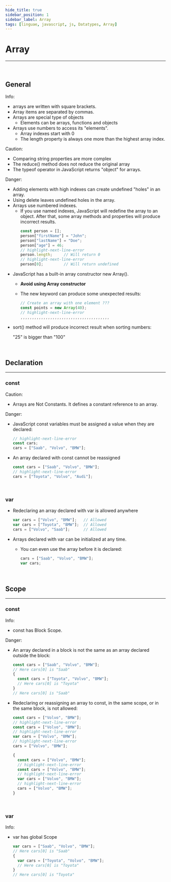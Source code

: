 ```yaml
---
hide_title: true
sidebar_position: 1
sidebar_label: Array
tags: [linguae, javascript, js, Datatypes, Array]
---
```


<CardHeading>

  # Array
</CardHeading>

---
<br/>

<CardChapter>

  ## General

<CardInfo>

Info:

- arrays are written with square brackets.
- Array items are separated by commas.
- Arrays are special type of objects
  - Elements can be arrays, functions and objects  
- Arrays use numbers to access its "elements".
  - Array indexes start with 0
  - The length property is always one more than the highest array index.


</CardInfo>

<CardWarning>

Caution:

- Comparing string properties are more complex 
- The reduce() method does not reduce the original array
- The typeof operator in JavaScript returns "object" for arrays.

</CardWarning>


<CardDanger>

Danger:

- Adding elements with high indexes can create undefined "holes" in an array.
- Using delete leaves undefined holes in the array.
- Arrays use numbered indexes.
  - If you use named indexes, JavaScript will redefine the array to an object.
    After that, some array methods and properties will produce incorrect results.


<ul>
  <ul>

  ```javascript
  const person = [];
  person["firstName"] = "John";
  person["lastName"] = "Doe";
  person["age"] = 46;
  // highlight-next-line-error
  person.length;     // Will return 0
  // highlight-next-line-error
  person[0];         // Will return undefined
  ```

  </ul>
</ul>

- JavaScript has a built-in array constructor new Array().
  - **Avoid using Array constructor**
  - The new keyword can produce some unexpected results:
  
    ```javascript
    // Create an array with one element ???
    const points = new Array(40);  
    // highlight-next-line-error
    ,,,,,,,,,,,,,,,,,,,,,,,,,,,,,,,,,,,,,,,
    ```
- sort() method will produce incorrect result when sorting numbers:

  "25" is bigger than "100"


</CardDanger>

</CardChapter>
<br/>

<CardHeading>

  ## Declaration
---
</CardHeading>



<CardChapter>

  ### const

<CardInfo>

Caution:

- Arrays are Not Constants.  It defines a constant reference to an array.

</CardInfo>

<CardDanger>

Danger:

- JavaScript const variables must be assigned a value when they are declared:
  ```javascript 
  // highlight-next-line-error
  const cars;
  cars = ["Saab", "Volvo", "BMW"];
  ```
- An array declared with const cannot be reassigned
  ```javascript 
  const cars = ["Saab", "Volvo", "BMW"];
  // highlight-next-line-error
  cars = ["Toyota", "Volvo", "Audi"];
  ```

</CardDanger>


</CardChapter>
<br/>


<CardChapter>

  ### var

- Redeclaring an array declared with var is allowed anywhere

  ```javascript 
  var cars = ["Volvo", "BMW"];   // Allowed
  var cars = ["Toyota", "BMW"];  // Allowed
  cars = ["Volvo", "Saab"];      // Allowed
  ```

- Arrays declared with var can be initialized at any time.
  - You can even use the array before it is declared:

    ```javascript 
    cars = ["Saab", "Volvo", "BMW"];
    var cars;
    ```

</CardChapter>
<br/>

<CardHeading>

  ## Scope
---

</CardHeading>


<CardChapter>

  ### const
<CardInfo>

Info:

- const has Block Scope.


</CardInfo>

<CardDanger>

Danger:

- An array declared in a block is not the same as an array declared outside the block:

  ```javascript 
  const cars = ["Saab", "Volvo", "BMW"];
  // Here cars[0] is "Saab"
  {
    const cars = ["Toyota", "Volvo", "BMW"];
    // Here cars[0] is "Toyota"
  }
  // Here cars[0] is "Saab"
  ```
- Redeclaring or reassigning an array to const, in the same scope, or in the same block, is not allowed:

  ```javascript 
  const cars = ["Volvo", "BMW"];
  // highlight-next-line-error
  const cars = ["Volvo", "BMW"];
  // highlight-next-line-error
  var cars = ["Volvo", "BMW"];
  // highlight-next-line-error
  cars = ["Volvo", "BMW"]; 

  {
    const cars = ["Volvo", "BMW"];
    // highlight-next-line-error
    const cars = ["Volvo", "BMW"];
    // highlight-next-line-error
    var cars = ["Volvo", "BMW"];
    // highlight-next-line-error
    cars = ["Volvo", "BMW"]; 
  }
  ```


</CardDanger>

</CardChapter>
<br/>


<CardChapter>

  ### var

<CardInfo>

Info:

- var has global Scope

  ```javascript 
  var cars = ["Saab", "Volvo", "BMW"];
  // Here cars[0] is "Saab"
  {
    var cars = ["Toyota", "Volvo", "BMW"];
    // Here cars[0] is "Toyota"
  }
  // Here cars[0] is "Toyota"
  ```

</CardInfo>

</CardChapter>
<br/>










